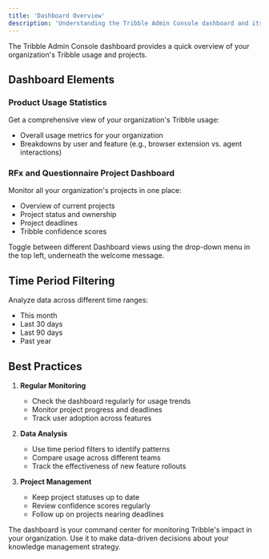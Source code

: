 ```yaml
---
title: 'Dashboard Overview'
description: 'Understanding the Tribble Admin Console dashboard and its key features'
---
```


The Tribble Admin Console dashboard provides a quick overview of your organization's Tribble usage and projects.

## Dashboard Elements

### Product Usage Statistics

Get a comprehensive view of your organization's Tribble usage:
* Overall usage metrics for your organization
* Breakdowns by user and feature (e.g., browser extension vs. agent interactions)

### RFx and Questionnaire Project Dashboard

Monitor all your organization's projects in one place:
* Overview of current projects
* Project status and ownership
* Project deadlines
* Tribble confidence scores

<Tip>
Toggle between different Dashboard views using the drop-down menu in the top left, underneath the welcome message.
</Tip>

## Time Period Filtering

Analyze data across different time ranges:
* This month
* Last 30 days
* Last 90 days
* Past year

## Best Practices

1. **Regular Monitoring**
   * Check the dashboard regularly for usage trends
   * Monitor project progress and deadlines
   * Track user adoption across features

2. **Data Analysis**
   * Use time period filters to identify patterns
   * Compare usage across different teams
   * Track the effectiveness of new feature rollouts

3. **Project Management**
   * Keep project statuses up to date
   * Review confidence scores regularly
   * Follow up on projects nearing deadlines

<Note>
The dashboard is your command center for monitoring Tribble's impact in your organization. Use it to make data-driven decisions about your knowledge management strategy.
</Note> 